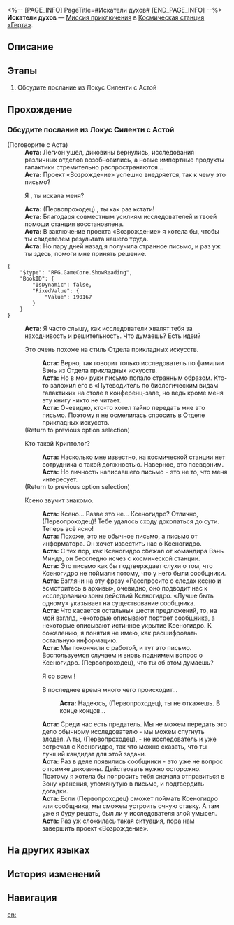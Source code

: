 <%-- [PAGE_INFO]
PageTitle=#Искатели духов#
[END_PAGE_INFO] --%>
{{Дополнить|Диалоги.}}
{{Миссия Инфобокс
|id              = 2000108
|Название        = 
|Изображение     = Миссия Искатели духов.png
|Тип             = Миссия приключения
|Событие         = 
|Глава           = 
|Условия         = 
* Завершена [[Миссия приключения]] «[[Постоянно меняющееся нечто]]»
* Достигните [[Уровень Освоения|Уровня Освоения]] 19
|Персонажи       = Аста; Первопроходец
|СтартЛокация    = [[Космическая станция «Герта»]] — [[Главная контрольная зона]]
|Мир             = Космическая станция «Герта»
|Предыдущая      = Постоянно меняющееся нечто
|Следующая       = ???
|Награды         = Опыт Освоения*250; Звёздный нефрит*40; Гертариумы*50; Разрежённый эфир*12; Послание из Локус Силенти*1 { text = Послание из Локус Силенти }; Кредиты*12 000
}}
'''Искатели духов''' — [[Миссия приключения]] в [[Космическая станция «Герта»]].

==Описание==
{{Описание|Ксеногидро сбегает, и вы с Ламиной отправляетесь в погоню. План инопланетного Ксеногидро занять ваше место разрушен, и Ламина рассказывает, почему вступила с ним в заговор.}}

==Этапы==
# Обсудите послание из Локус Силенти с Астой

==Прохождение==
{{Дополнить}}
===Обсудите послание из Локус Силенти с Астой===
{{Описание миссии|тип=Миссия приключения|локация=Главная контрольная зона|Аста утверждает, что получила секретное письмо от Криптолога, в котором не только раскрывалось местонахождение давно пропавшего Ксеногидро, но и указывалось, что кто-то на космической станции прикрывает сбежавшую диковину. Настороженный ведущий исследователь просит вас провести расследование.}}
{{Диалог Начало}}

;(Поговорите с Аста)
:'''Аста:''' Легион ушёл, диковины вернулись, исследования различных отделов возобновились, а новые импортные продукты галактики стремительно распространяются...
:'''Аста:''' Проект «Возрождение» успешно внедряется, так к чему это письмо?
:{{Диалог|Стрелка}} Я {{MC|ж=слышала|м=слышал}}, ты искала меня?
:'''Аста:''' (Первопроходец) {{MC|м=вернулся|ж=вернулась}}, ты как раз кстати!
:'''Аста:''' Благодаря совместным усилиям исследователей и твоей помощи станция восстановлена.
:'''Аста:''' В заключение проекта «Возрождение» я хотела бы, чтобы ты {{MC|ж=стала|м=стал}} свидетелем результата нашего труда.
:'''Аста:''' Но пару дней назад я получила странное письмо, и раз уж ты здесь, помоги мне принять решение.
<pre>{
	"$type": "RPG.GameCore.ShowReading",
	"BookID": {
		"IsDynamic": false,
		"FixedValue": {
			"Value": 190167
		}
	}
}</pre>
:'''Аста:''' Я часто слышу, как исследователи хвалят тебя за находчивость и решительность. Что думаешь? Есть идеи?
:{{Диалог|Разговор}} Это очень похоже на стиль Отдела прикладных искусств.
::'''Аста:''' Верно, так говорит только исследователь по фамилии Вэнь из Отдела прикладных искусств.
::'''Аста:''' Но в мои руки письмо попало странным образом. Кто-то заложил его в «Путеводитель по биологическим видам галактики» на столе в конференц-зале, но ведь кроме меня эту книгу никто не читает.
::'''Аста:''' Очевидно, кто-то хотел тайно передать мне это письмо. Поэтому я не осмелилась спросить в Отделе прикладных искусств.
:;(Return to previous option selection)
:{{Диалог|Разговор}} Кто такой Криптолог?
::'''Аста:''' Насколько мне известно, на космической станции нет сотрудника с такой должностью. Наверное, это псевдоним.
::'''Аста:''' Но личность написавшего письмо - это не то, что меня интересует.
:;(Return to previous option selection)
:{{Диалог|Стрелка}} Ксено звучит знакомо.
::'''Аста:''' Ксено... Разве это не... Ксеногидро? Отлично, (Первопроходец)! Тебе удалось сходу докопаться до сути. Теперь всё ясно!
::'''Аста:''' Похоже, это не обычное письмо, а письмо от информатора. Он хочет известить нас о Ксеногидро.
::'''Аста:''' С тех пор, как Ксеногидро сбежал от командира Вэнь Миндэ, он бесследно исчез с космической станции.
::'''Аста:''' Это письмо как бы подтверждает слухи о том, что Ксеногидро не поймали потому, что у него были сообщники.
::'''Аста:''' Взгляни на эту фразу «Расспросите о следах ксено и всмотритесь в архивы», очевидно, оно подводит нас к исследованию зоны действий Ксеногидро. «Лучше быть одному» указывает на существование сообщника.
::'''Аста:''' Что касается остальных шести предложений, то, на мой взгляд, некоторые описывают портрет сообщника, а некоторые описывают истинное укрытие Ксеногидро. К сожалению, я понятия не имею, как расшифровать остальную информацию.
::'''Аста:''' Мы покончили с работой, и тут это письмо. Воспользуемся случаем и вновь поднимем вопрос о Ксеногидро. (Первопроходец), что ты об этом думаешь?
::{{Диалог|Стрелка}} Я со всем {{MC|м=согласен|ж=согласна}}!
::{{Диалог|Стрелка}} В последнее время много чего происходит...
:::'''Аста:''' Надеюсь, (Первопроходец), ты не откажешь. В конце концов...
::'''Аста:''' Среди нас есть предатель. Мы не можем передать это дело обычному исследователю - мы можем спугнуть злодея. А ты, (Первопроходец), - не исследователь и уже встречал{{MC|ж=ась|м=ся}} с Ксеногидро, так что можно сказать, что ты лучший кандидат для этой задачи.
::'''Аста:''' Раз в деле появились сообщники - это уже не вопрос о поимке диковины. Действовать нужно осторожно. Поэтому я хотела бы попросить тебя сначала отправиться в Зону хранения, упомянутую в письме, и подтвердить догадки.
::'''Аста:''' Если (Первопроходец) сможет поймать Ксеногидро или сообщника, мы сможем устроить очную ставку. А там уже я буду решать, был ли у исследователя злой умысел.
::'''Аста:''' Раз уж сложилась такая ситуация, пора нам завершить проект «Возрождение».
{{Диалог Конец}}

==На других языках==
{{На других языках
|en   = Spirit Traces
|zhs  = 魈魅寻踪
|zht  = 魈魅尋蹤
|ja   = 魑魅魍魎はいずこ
|ko   = 도깨비 추적
|es   = La búsqueda de la Xenocriatura
|fr   = Sur les traces d'un esprit
|ru   = Искатели духов
|th   = เฟ้นหาวิญญาณ
|vi   = Tìm Kiếm Linh Hồn
|de   = Geistspuren
|id   = Pengejaran Roh
|pt   = Rastros de Espírito
}}

==История изменений==
{{История изменений|3.5}}

==Навигация==
{{Миссия приключения Навбокс|Глава }}

[[en:]]
